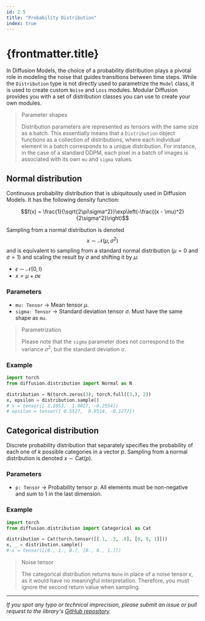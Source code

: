```yaml
---
id: 2.5
title: "Probability Distribution"
index: true
---
```


# {frontmatter.title}

In Diffusion Models, the choice of a probability distribution plays a pivotal role in modeling the noise that guides transitions between time steps. While the `Distribution` type is not directly used to parametrize the `Model` class, it is used to create custom `Noise` and `Loss` modules. Modular Diffusion provides you with a set of distribution classes you can use to create your own modules.

> Parameter shapes
>
> Distribution parameters are represented as tensors with the same size as a batch. This essentially means that a `Distribution` object functions as a collection of distributions, where each individual element in a batch corresponds to a unique distribution. For instance, in the case of a standard DDPM, each pixel in a batch of images is associated with its own `mu` and `sigma` values.

## Normal distribution

Continuous probability distribution that is ubiquitously used in Diffusion Models. It has the following density function:

$$f(x) = \frac{1}{\sqrt{2\pi\sigma^2}}\exp\left(-\frac{(x - \mu)^2}{2\sigma^2}\right)$$

Sampling from a normal distribution is denoted $$x \sim \mathcal{N}(\mu, \sigma^2)$$ and is equivalent to sampling from a standard normal distribution ($\mu = 0$ and $\sigma = 1$) and scaling the result by $\sigma$ and shifting it by $\mu$:

- $\epsilon \sim \mathcal{N}(0, \text{I})$
- $x = \mu + \sigma \epsilon$

### Parameters

- `mu: Tensor` -> Mean tensor $\mu$.
- `sigma: Tensor` -> Standard deviation tensor $\sigma$. Must have the same shape as `mu`.

> Parametrization
>
> Please note that the `sigma` parameter does not correspond to the variance $\sigma^2$, but the standard deviation $\sigma$.

### Example

```python
import torch
from diffusion.distribution import Normal as N

distribution = N(torch.zeros(3), torch.full((3,), 2))
x, epsilon = distribution.sample()
# x = tensor([ 1.1053,  1.9027, -0.2554])
# epsilon = tensor([ 0.5527,  0.9514, -0.1277])
```

## Categorical distribution

Discrete probability distribution that separately specifies the probability of each one of $k$ possible categories in a vector $p$. Sampling from a normal distribution is denoted $x \sim \text{Cat}(p)$.

### Parameters

- `p: Tensor` -> Probability tensor $p$. All elements must be non-negative and sum to 1 in the last dimension.

### Example

```python
import torch
from diffusion.distribution import Categorical as Cat

distribution = Cat(torch.tensor([[.1, .3, .6], [0, 0, 1]]))
x, _ = distribution.sample()
# x = tensor([[0., 1., 0.], [0., 0., 1.]])
```

> Noise tensor
>
> The categorical distribution returns `None` in place of a noise tensor $\epsilon$, as it would have no meaningful interpretation. Therefore, you must ignore the second return value when sampling.

---

*If you spot any typo or technical imprecision, please submit an issue or pull request to the library's [GitHub repository](https://github.com/cabralpinto/modular-diffusion).*